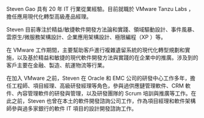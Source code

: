 Steven Gao 具有 20 年 IT 行業從業經驗。目前就職於 VMware Tanzu Labs ，擔任應用現代化轉型高級產品經理。

Steven 目前專注於精益/敏捷軟件開發方法論和實踐、領域驅動設計、事件風暴、雲原生/微服務架構設計、企業應用架構設計、極限編程（XP ）等。

在 VMware 工作期間，主要幫助客戶進行複雜遺留系統的現代化轉型規劃和實施，以及基於精益和敏捷的現代軟件開發方法與實踐的在企業中的推廣。涉及到的客戶主要在金融、製造、航運物流等行業。

在加入 VMware 之前，Steven 在 Oracle 和 EMC 公司的研發中心工作多年，擔任工程師、項目經理、高級研發經理等角色，參與過供應鏈管理軟件、CRM 軟件、內容管理軟件的研發與管理，以及研發團隊的 Scrum 培訓與推廣等工作。在此之前，Steven 也曾在本土的軟件開發諮詢公司工作，作為項目經理和軟件架構師參與過多家銀行的軟件 IT 項目的設計開發諮詢工作。
